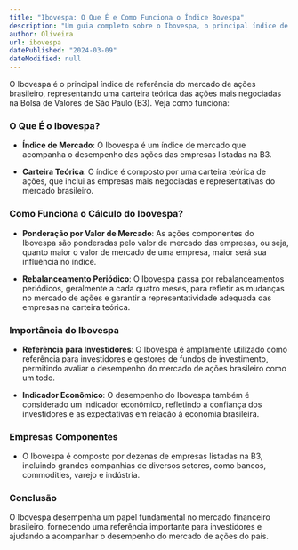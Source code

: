 ```yaml
---
title: "Ibovespa: O Que É e Como Funciona o Índice Bovespa"
description: "Um guia completo sobre o Ibovespa, o principal índice de referência do mercado de ações brasileiro, explicando como é calculado, suas empresas componentes e sua importância para investidores."
author: Oliveira
url: ibovespa
datePublished: "2024-03-09"
dateModified: null
---
```


O Ibovespa é o principal índice de referência do mercado de ações brasileiro, representando uma carteira teórica das ações mais negociadas na Bolsa de Valores de São Paulo (B3). Veja como funciona:

### O Que É o Ibovespa?

- **Índice de Mercado**: O Ibovespa é um índice de mercado que acompanha o desempenho das ações das empresas listadas na B3.

- **Carteira Teórica**: O índice é composto por uma carteira teórica de ações, que inclui as empresas mais negociadas e representativas do mercado brasileiro.

### Como Funciona o Cálculo do Ibovespa?

- **Ponderação por Valor de Mercado**: As ações componentes do Ibovespa são ponderadas pelo valor de mercado das empresas, ou seja, quanto maior o valor de mercado de uma empresa, maior será sua influência no índice.

- **Rebalanceamento Periódico**: O Ibovespa passa por rebalanceamentos periódicos, geralmente a cada quatro meses, para refletir as mudanças no mercado de ações e garantir a representatividade adequada das empresas na carteira teórica.

### Importância do Ibovespa

- **Referência para Investidores**: O Ibovespa é amplamente utilizado como referência para investidores e gestores de fundos de investimento, permitindo avaliar o desempenho do mercado de ações brasileiro como um todo.

- **Indicador Econômico**: O desempenho do Ibovespa também é considerado um indicador econômico, refletindo a confiança dos investidores e as expectativas em relação à economia brasileira.

### Empresas Componentes

- O Ibovespa é composto por dezenas de empresas listadas na B3, incluindo grandes companhias de diversos setores, como bancos, commodities, varejo e indústria.

### Conclusão

O Ibovespa desempenha um papel fundamental no mercado financeiro brasileiro, fornecendo uma referência importante para investidores e ajudando a acompanhar o desempenho do mercado de ações do país.
